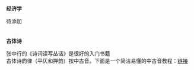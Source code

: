 **经济学**
  
待添加<br>
<br>
<br>
**古体诗**  
  
张中行的《诗词读写丛话》是很好的入门书籍<br>
古体诗韵律（平仄和押韵）按中古音。下面是一个简洁易懂的中古音教程：[链接](https://www.bilibili.com/video/BV1ks411a7hh?p=1)